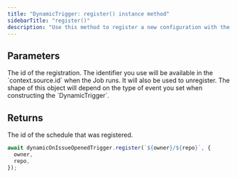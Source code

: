 ```yaml
---
title: "DynamicTrigger: register() instance method"
sidebarTitle: "register()"
description: "Use this method to register a new configuration with the DynamicTrigger."
---
```


## Parameters

<ResponseField name="id" type="string" required>
  The id of the registration. The identifier you use will be available in the
  `context.source.id` when the Job runs. It will also be used to unregister.
</ResponseField>
<ResponseField name="params" type="Object" required>
  The shape of this object will depend on the type of event you set when
  constructing the `DynamicTrigger`.
</ResponseField>

## Returns

<ResponseField name="id" type="string">
  The id of the schedule that was registered.
</ResponseField>

<RequestExample>

```typescript GitHub issue opened
await dynamicOnIssueOpenedTrigger.register(`${owner}/${repo}`, {
  owner,
  repo,
});
```

</RequestExample>
